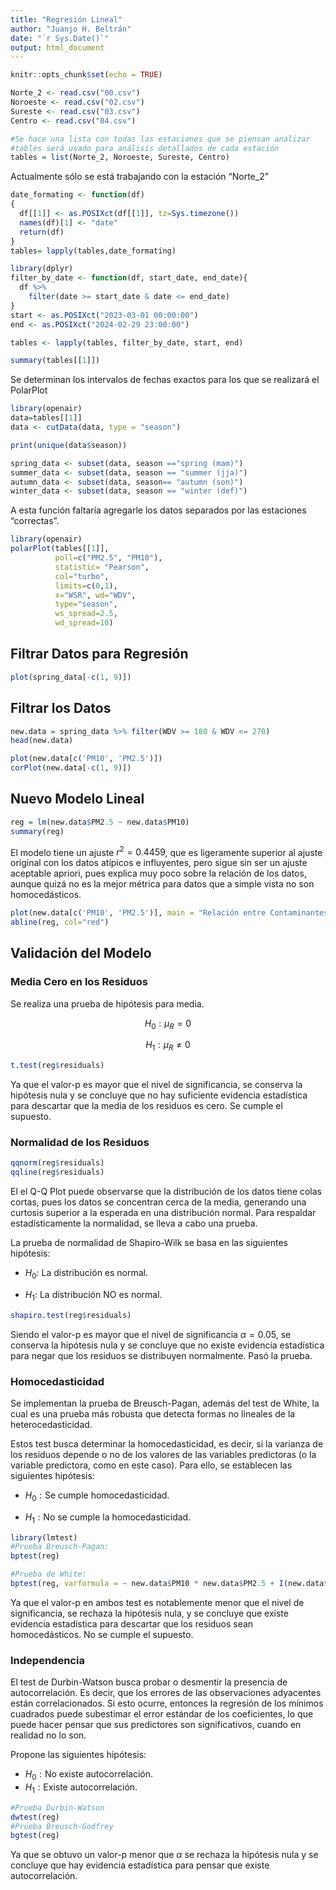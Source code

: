 ```yaml
---
title: "Regresión Lineal"
author: "Juanjo H. Beltrán"
date: "`r Sys.Date()`"
output: html_document
---
```


```r
knitr::opts_chunk$set(echo = TRUE)
```

```r
Norte_2 <- read.csv("00.csv")
Noroeste <- read.csv("02.csv")
Sureste <- read.csv("03.csv")
Centro <- read.csv("04.csv")

#Se hace una lista con todas las estaciones que se piensan analizar 
#tables será usado para análisis detallados de cada estación 
tables = list(Norte_2, Noroeste, Sureste, Centro)
```

Actualmente sólo se está trabajando con la estación "Norte_2"

```r
date_formating <- function(df) 
{
  df[[1]] <- as.POSIXct(df[[1]], tz=Sys.timezone())
  names(df)[1] <- "date"
  return(df)
}
tables= lapply(tables,date_formating)
```

```r
library(dplyr)
filter_by_date <- function(df, start_date, end_date){
  df %>%
    filter(date >= start_date & date <= end_date)
}
start <- as.POSIXct("2023-03-01 00:00:00")
end <- as.POSIXct("2024-02-29 23:00:00")

tables <- lapply(tables, filter_by_date, start, end)
```

```r
summary(tables[[1]])
```

Se determinan los intervalos de fechas exactos para los que se realizará el PolarPlot

```r
library(openair)
data=tables[[1]]
data <- cutData(data, type = "season")

print(unique(data$season))
```

```r
spring_data <- subset(data, season =="spring (mam)")
summer_data <- subset(data, season == "summer (jja)")
autumn_data <- subset(data, season== "autumn (son)")
winter_data <- subset(data, season == "winter (def)")
```

A esta función faltaría agregarle los datos separados por las estaciones "correctas".

```r
library(openair)
polarPlot(tables[[1]], 
          poll=c("PM2.5", "PM10"), 
          statistic= "Pearson", 
          col="turbo", 
          limits=c(0,1),
          x="WSR", wd="WDV",
          type="season",
          ws_spread=2.5,
          wd_spread=10)
```

## Filtrar Datos para Regresión

```r
plot(spring_data[-c(1, 9)])
```

## Filtrar los Datos

```r
new.data = spring_data %>% filter(WDV >= 180 & WDV <= 270)
head(new.data)
```

```r
plot(new.data[c('PM10', 'PM2.5')])
corPlot(new.data[-c(1, 9)])
```

## Nuevo Modelo Lineal

```r
reg = lm(new.data$PM2.5 ~ new.data$PM10)
summary(reg)
```

El modelo tiene un ajuste $r^2 = 0.4459$, que es ligeramente superior al ajuste original con los datos atípicos e influyentes, pero sigue sin ser un ajuste aceptable apriori, pues explica muy poco sobre la relación de los datos, aunque quizá no es la mejor métrica para datos que a simple vista no son homocedásticos.

```r
plot(new.data[c('PM10', 'PM2.5')], main = "Relación entre Contaminantes PM10 y PM2.5")
abline(reg, col="red")
```

## Validación del Modelo

### Media Cero en los Residuos

Se realiza una prueba de hipótesis para media.

$$
H_0: \mu_R = 0
$$

$$
H_1:\mu_R\neq 0
$$

```r
t.test(reg$residuals)
```

Ya que el valor-p es mayor que el nivel de significancia, se conserva la hipótesis nula y se concluye que no hay suficiente evidencia estadística para descartar que la media de los residuos es cero. Se cumple el supuesto.

### Normalidad de los Residuos

```r
qqnorm(reg$residuals)
qqline(reg$residuals)
```

El el Q-Q Plot puede observarse que la distribución de los datos tiene colas cortas, pues los datos se concentran cerca de la media, generando una curtosis superior a la esperada en una distribución normal. Para respaldar estadísticamente la normalidad, se lleva a cabo una prueba.

La prueba de normalidad de Shapiro-Wilk se basa en las siguientes hipótesis:

-   $H_0:$ La distribución es normal.

-   $H_1:$ La distribución NO es normal.

```r
shapiro.test(reg$residuals)
```

Siendo el valor-p es mayor que el nivel de significancia $\alpha = 0.05$, se conserva la hipótesis nula y se concluye que no existe evidencia estadística para negar que los residuos se distribuyen normalmente. Pasó la prueba.

### Homocedasticidad

Se implementan la prueba de Breusch-Pagan, además del test de White, la cual es una prueba más robusta que detecta formas no lineales de la heterocedasticidad.

Estos test busca determinar la homocedasticidad, es decir, si la varianza de los residuos depende o no de los valores de las variables predictoras (o la variable predictora, como en este caso). Para ello, se establecen las siguientes hipótesis:

-   $H_0: \text{Se cumple homocedasticidad.}$

-   $H_1: \text{No se cumple la homocedasticidad.}$

```r
library(lmtest)
#Prueba Breusch-Pagan:
bptest(reg)

#Prueba de White:
bptest(reg, varformula = ~ new.data$PM10 * new.data$PM2.5 + I(new.data$PM10^2) + I(new.data$PM2.5^2))
```

Ya que el valor-p en ambos test es notablemente menor que el nivel de significancia, se rechaza la hipótesis nula, y se concluye que existe evidencia estadística para descartar que los residuos sean homocedásticos. No se cumple el supuesto.

### Independencia

El test de Durbin-Watson busca probar o desmentir la presencia de autocorrelación. Es decir, que los errores de las observaciones adyacentes están correlacionados. Si esto ocurre, entonces la regresión de los mínimos cuadrados puede subestimar el error estándar de los coeficientes, lo que puede hacer pensar que sus predictores son significativos, cuando en realidad no lo son.

Propone las siguientes hipótesis:

-   $H_0: \text{No existe autocorrelación.}$
-   $H_1: \text{Existe autocorrelación.}$

```r
#Prueba Durbin-Watson
dwtest(reg)
#Prueba Breusch-Godfrey
bgtest(reg)
```

Ya que se obtuvo un valor-p menor que $\alpha$ se rechaza la hipótesis nula y se concluye que hay evidencia estadística para pensar que existe autocorrelación.
